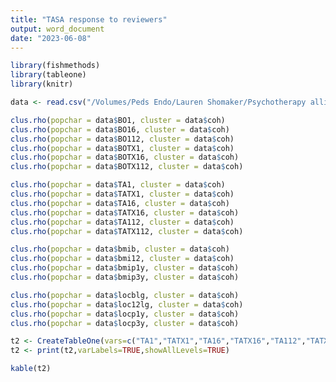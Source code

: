 ```yaml
---
title: "TASA response to reviewers"
output: word_document
date: "2023-06-08"
---
```



```r
library(fishmethods)
library(tableone)
library(knitr)
```

```r
data <- read.csv("/Volumes/Peds Endo/Lauren Shomaker/Psychotherapy alliance MS/Data/export for SAS.csv")

clus.rho(popchar = data$BO1, cluster = data$coh)
clus.rho(popchar = data$BO16, cluster = data$coh)
clus.rho(popchar = data$BO112, cluster = data$coh)
clus.rho(popchar = data$BOTX1, cluster = data$coh)
clus.rho(popchar = data$BOTX16, cluster = data$coh)
clus.rho(popchar = data$BOTX112, cluster = data$coh)

clus.rho(popchar = data$TA1, cluster = data$coh)
clus.rho(popchar = data$TATX1, cluster = data$coh)
clus.rho(popchar = data$TA16, cluster = data$coh)
clus.rho(popchar = data$TATX16, cluster = data$coh)
clus.rho(popchar = data$TA112, cluster = data$coh)
clus.rho(popchar = data$TATX112, cluster = data$coh)

clus.rho(popchar = data$bmib, cluster = data$coh)
clus.rho(popchar = data$bmi12, cluster = data$coh)
clus.rho(popchar = data$bmip1y, cluster = data$coh)
clus.rho(popchar = data$bmip3y, cluster = data$coh)

clus.rho(popchar = data$locblg, cluster = data$coh)
clus.rho(popchar = data$loc12lg, cluster = data$coh)
clus.rho(popchar = data$locp1y, cluster = data$coh)
clus.rho(popchar = data$locp3y, cluster = data$coh)
```

```r
t2 <- CreateTableOne(vars=c("TA1","TATX1","TA16","TATX16","TA112","TATX112"), data=data, strata="coh")
t2 <- print(t2,varLabels=TRUE,showAllLevels=TRUE)
```

```r
kable(t2)
```

